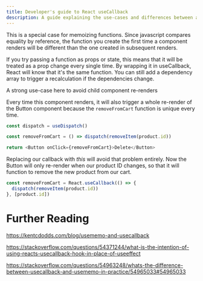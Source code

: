 ```yaml
---
title: Developer's guide to React useCallback
description: A guide explaining the use-cases and differences between a few of React's Hooks
---
```


This is a special case for memoizing functions. Since javascript compares equality by reference, the function you create the first time a component renders will be different than the one created in subsequent renders.

If you try passing a function as props or state, this means that it will be treated as a prop change every single time. By wrapping it in useCallback, React will know that it's the same function. You can still add a dependency array to trigger a recalculation if the dependencies change.

A strong use-case here to avoid child component re-renders

Every time this component renders, it will also trigger a whole re-render of the Button component because the `removeFromCart` function is unique every time.

```js numbered
const dispatch = useDispatch()

const removeFromCart = () => dispatch(removeItem(product.id))

return <Button onClick={removeFromCart}>Delete</Button>
```

Replacing our callback with _this_ will avoid that problem entirely. Now the Button will only re-render when our product ID changes, so that it will function to remove the new product from our cart.

```js numbered
const removeFromCart = React.useCallback(() => {
  dispatch(removeItem(product.id))
}, [product.id])
```

# Further Reading

https://kentcdodds.com/blog/usememo-and-usecallback

https://stackoverflow.com/questions/54371244/what-is-the-intention-of-using-reacts-usecallback-hook-in-place-of-useeffect

https://stackoverflow.com/questions/54963248/whats-the-difference-between-usecallback-and-usememo-in-practice/54965033#54965033
